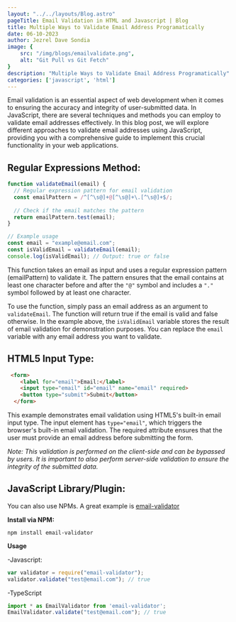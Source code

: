```yaml
---
layout: "../../layouts/Blog.astro"
pageTitle: Email Validation in HTML and Javascript | Blog
title: Multiple Ways to Validate Email Address Programatically
date: 06-10-2023
author: Jezrel Dave Sondia
image: {
    src: "/img/blogs/emailvalidate.png",
    alt: "Git Pull vs Git Fetch"
}
description: "Multiple Ways to Validate Email Address Programatically"
categories: ['javascript', 'html']
---
```


Email validation is an essential aspect of web development when it comes to ensuring the accuracy and integrity of user-submitted data. In JavaScript, there are several techniques and methods you can employ to validate email addresses effectively. In this blog post, we will explore different approaches to validate email addresses using JavaScript, providing you with a comprehensive guide to implement this crucial functionality in your web applications.


## Regular Expressions Method:

```javascript
function validateEmail(email) {
  // Regular expression pattern for email validation
  const emailPattern = /^[^\s@]+@[^\s@]+\.[^\s@]+$/;
  
  // Check if the email matches the pattern
  return emailPattern.test(email);
}

// Example usage
const email = "example@email.com";
const isValidEmail = validateEmail(email);
console.log(isValidEmail); // Output: true or false
```

This function takes an email as input and uses a regular expression pattern (emailPattern) to validate it. The pattern ensures that the email contains at least one character before and after the ```"@"``` symbol and includes a ```"."``` symbol followed by at least one character.


To use the function, simply pass an email address as an argument to ```validateEmail```. The function will return true if the email is valid and false otherwise. In the example above, the ```isValidEmail``` variable stores the result of email validation for demonstration purposes. You can replace the ```email``` variable with any email address you want to validate.



## HTML5 Input Type:

```html
 <form>
    <label for="email">Email:</label>
    <input type="email" id="email" name="email" required>
    <button type="submit">Submit</button>
  </form>
```


This example demonstrates email validation using HTML5's built-in email input type. The input element has ```type="email"```, which triggers the browser's built-in email validation. The required attribute ensures that the user must provide an email address before submitting the form.

*Note: This validation is performed on the client-side and can be bypassed by users. It is important to also perform server-side validation to ensure the integrity of the submitted data.*

## JavaScript Library/Plugin:


You can also use NPMs. A great example is [email-validator](https://www.npmjs.com/package/email-validator)

**Install via NPM:**

```
npm install email-validator
```

**Usage** 

-Javascript:

```javascript
var validator = require("email-validator");
validator.validate("test@email.com"); // true
```

-TypeScript

```typescript
import * as EmailValidator from 'email-validator';
EmailValidator.validate("test@email.com"); // true
```